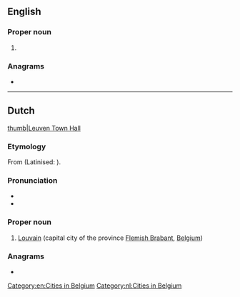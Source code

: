 ==English==
{{wikipedia}}

===Proper noun===
{{en-proper noun}}

# {{alternative form of|Louvain|lang=en}}

===Anagrams===
* {{anagrams|en|venule}}

[[Category:en:Cities in Belgium]]

----

==Dutch==
{{wikipedia|lang=nl}}
[[file:Leuven.jpg|thumb|Leuven Town Hall]]

===Etymology===
From {{inh|nl|dum|Loven}} (Latinised: {{m|la|Lovanium}}).

===Pronunciation===
* {{IPA|/ˈløːvə(n)/|lang=nl}}
* {{rhymes|øːvən|lang=nl}}

===Proper noun===
{{nl-proper noun|n}}

# [[Louvain]] (capital city of the province [[Flemish Brabant]], [[Belgium]])

===Anagrams===
* {{l|nl|veulen}}

[[Category:nl:Cities in Belgium]]